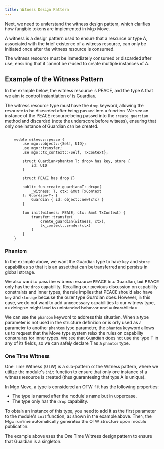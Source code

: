 ```yaml
---
title: Witness Design Pattern
---
```


Next, we need to understand the witness design pattern, which clarifies how fungible tokens are implemented in Mgo Move.

A witness is a design pattern used to ensure that a resource or type A, associated with the brief existence of a witness resource, can only be initiated once after the witness resource is consumed.

The witness resource must be immediately consumed or discarded after use, ensuring that it cannot be reused to create multiple instances of A.

## Example of the Witness Pattern

In the example below, the witness resource is PEACE, and the type A that we aim to control instantiation of is Guardian.

The witness resource type must have the `drop` keyword, allowing the resource to be discarded after being passed into a function. We see an instance of the PEACE resource being passed into the `create_guardian` method and discarded (note the underscore before witness), ensuring that only one instance of Guardian can be created.

```move

    module witness::peace {
        use mgo::object::{Self, UID};
        use mgo::transfer;
        use mgo::tx_context::{Self, TxContext};

        struct Guardian<phantom T: drop> has key, store {
            id: UID
        }

        struct PEACE has drop {}

        public fun create_guardian<T: drop>(
            _witness: T, ctx: &mut TxContext
        ): Guardian<T> {
            Guardian { id: object::new(ctx) }
        }

        fun init(witness: PEACE, ctx: &mut TxContext) {
            transfer::transfer(
                create_guardian(witness, ctx),
                tx_context::sender(ctx)
            )
        }
    }
```

### Phantom

In the example above, we want the Guardian type to have `key` and `store` capabilities so that it is an asset that can be transferred and persists in global storage.

We also want to pass the witness resource PEACE into Guardian, but PEACE only has the `drop` capability. Recalling our previous discussion on capability constraints and inner types, the rule implies that PEACE should also have `key` and `storage` because the outer type Guardian does. However, in this case, we do not want to add unnecessary capabilities to our witness type, as doing so might lead to unintended behavior and vulnerabilities.

We can use the `phantom` keyword to address this situation. When a type parameter is not used in the structure definition or is only used as a parameter to another `phantom` type parameter, the `phantom` keyword allows us to request that the Move type system relax the rules on capability constraints for inner types. We see that Guardian does not use the type T in any of its fields, so we can safely declare T as a `phantom` type.

### One Time Witness

One Time Witness (OTW) is a sub-pattern of the Witness pattern, where we utilize the module's `init` function to ensure that only one instance of a witness resource is created (thus guaranteeing that type A is unique).

In Mgo Move, a type is considered an OTW if it has the following properties:

- The type is named after the module's name but in uppercase.
- The type only has the `drop` capability.

To obtain an instance of this type, you need to add it as the first parameter to the module's `init` function, as shown in the example above. Then, the Mgo runtime automatically generates the OTW structure upon module publication.

The example above uses the One Time Witness design pattern to ensure that Guardian is a singleton.

